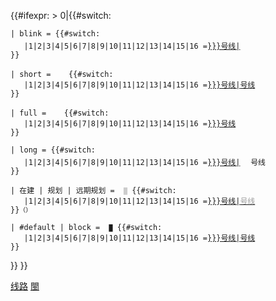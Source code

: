 {{#ifexpr:{{str find|{{{3|DEFAULT}}}|{{{4|DEFAULT}}}}} > 0|{{#switch:{{{2|}}}
 | blink = {{#switch:{{{1}}}
    |1|2|3|4|5|6|7|8|9|10|11|12|13|14|15|16 =[[厦门轨道交通{{{1|}}}号线|<span style="display: inline-block; height: 1.2em; width: 1.2em; line-height: 1.25em; font-family: sans-serif; font-size: 100%; text-align: center; color: white; border-radius: 2px; background-color: {{厦门轨道交通颜色|{{{1}}}|s}}">{{{1|}}}</span>]]
 }}

 | short = &#32;<span style="white-space: nowrap; border-left: 0.5em solid {{厦门轨道交通颜色|{{{1}}}|s}}; padding-left: 0.5em;"></span>&#32;{{#switch:{{{1}}}
    |1|2|3|4|5|6|7|8|9|10|11|12|13|14|15|16 =[[厦门轨道交通{{{1|}}}号线|{{{1|}}}号线]]
 }}

 | full = &#32;<span style="white-space: nowrap; border-left: 0.5em solid {{厦门轨道交通颜色|{{{1}}}|s}}; padding-left: 0.5em;"></span>&#32;{{#switch:{{{1}}}
    |1|2|3|4|5|6|7|8|9|10|11|12|13|14|15|16 =[[厦门轨道交通{{{1|}}}号线]]
 }}

 | long = {{#switch:{{{1}}}
    |1|2|3|4|5|6|7|8|9|10|11|12|13|14|15|16 =[[厦门轨道交通{{{1|}}}号线|<span style="display: inline-block; height: 1.2em; width: 1.2em; line-height: 1.25em; font-family: sans-serif; font-size: 100%; text-align: center; color: white; border-radius: 2px; background-color: {{厦门轨道交通颜色|{{{1}}}|s}}">{{{1}}}</span>]]号线
 }}

 | 在建 | 规划 | 远期规划 = &#32;<small><span style="color:#ccc">█</span></small>&#32;{{#switch:{{{1}}}
    |1|2|3|4|5|6|7|8|9|10|11|12|13|14|15|16 =[[厦门轨道交通{{{1|}}}号线|<span style="color:#999">{{{1|}}}号线</span>]]
 }}<small>（{{{2|}}}）</small>

 | #default | block = &#32;<small><span style="color:{{厦门轨道交通颜色|{{{1}}}|s}}">█</span></small>&#32;{{#switch:{{{1}}}
    |1|2|3|4|5|6|7|8|9|10|11|12|13|14|15|16 =[[厦门轨道交通{{{1|}}}号线|{{{1|}}}号线]]
 }}
}} }}<noinclude>
{{documentation}}
[[Category:厦门轨道交通模板|线路]]
[[Category:路线标志模板|閩]]
</noinclude>